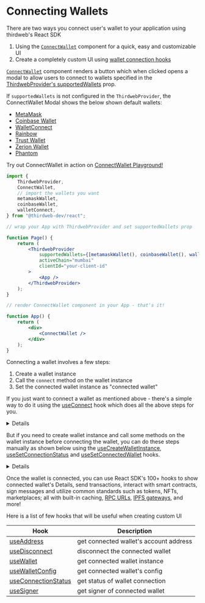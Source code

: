 
# Connecting Wallets

There are two ways you connect user's wallet to your application using thirdweb's React SDK

1. Using the [`ConnectWallet`](#connect-wallet) component for a quick, easy and customizable UI
2. Create a completely custom UI using [wallet connection hooks](#custom-ui)

<DocLink
	href="/react/wallets"
	className="p-4 border rounded-lg hover:border-accent-500 hover:bg-b-700 block"
	children="Supported Wallets"
/>

<Heading id="connect-wallet" level={2} children="1. ConnectWallet component" />

[`ConnectWallet`](/react/components/ConnectWallet) component renders a button which when clicked opens a modal to allow users to connect to wallets specified in the [ThirdwebProvider's supportedWallets](/react/ThirdwebProvider#supportedWallets) prop.

If `supportedWallets` is not configured in the `ThirdwebProvider`, the ConnectWallet Modal shows the below shown default wallets:

- [MetaMask](/references/react/metamaskWallet)
- [Coinbase Wallet](/references/react/coinbaseWallet)
- [WalletConnect](/references/react/walletConnect)
- [Rainbow](/references/react/rainbowWallet)
- [Trust Wallet](/references/react/trustWallet)
- [Zerion Wallet](/references/react/zerionWallet)
- [Phantom](/references/react/phantomWallet)

<Callout variant='info'>

Try out ConnectWallet in action on [ConnectWallet Playground!](https://thirdweb.com/dashboard/wallets/connect)

</Callout>

```jsx
import {
	ThirdwebProvider,
	ConnectWallet,
	// import the wallets you want
	metamaskWallet,
	coinbaseWallet,
	walletConnect,
} from "@thirdweb-dev/react";

// wrap your App with ThirdwebProvider and set supportedWallets prop

function Page() {
	return (
		<ThirdwebProvider
			supportedWallets={[metamaskWallet(), coinbaseWallet(), walletConnect()]}
			activeChain="mumbai"
			clientId="your-client-id"
		>
			<App />
		</ThirdwebProvider>
	);
}

// render ConnectWallet component in your App - that's it!

function App() {
	return (
		<div>
			<ConnectWallet />
		</div>
	);
}
```

<Heading
	id="custom-ui"
	level={2}
	children="2. Create a custom UI to connect wallet"
/>

Connecting a wallet involves a few steps:

1. Create a wallet instance
2. Call the `connect` method on the wallet instance
3. Set the connected wallet instance as "connected wallet"

If you just want to connect a wallet as mentioned above - there's a simple way to do it using the [useConnect](/references/react/useConnect) hook which does all the above steps for you.

<Details id='useConnect' summary="useConnect">

```tsx
import {
	useConnect,
	// import the wallet you want to connect
	metamaskWallet,
} from "@thirdweb-dev/react";

const walletConfig = metamaskWallet();

function Example() {
	const connect = useConnect();

	async function handleConnect() {
		try {
			const wallet = await connect(
				walletConfig, // pass the wallet config object
				connectOptions, // pass options required by the wallet (if any)
			);

			console.log("connected to", wallet);
		} catch (e) {
			console.error("failed to connect", e);
		}
	}

	return <button onClick={handleConnect}> connect wallet </button>;
}
```

</Details>

But if you need to create wallet instance and call some methods on the wallet instance before connecting the wallet,
you can do these steps manually as shown below using the [useCreateWalletInstance](/references/react/useCreateWalletInstance), [useSetConnectionStatus](/references/react/useSetConnectionStatus) and [useSetConnectedWallet](/references/react/useSetConnectedWallet) hooks.

<Details summary="Manually creating wallet instance and connecting" id='manual-instance'>

There are 3 steps to connect your wallet manually:

- create an instance of your wallet using `useCreateWalletInstance`
- connect your wallet using the `connect` method of the wallet
- once the wallet is connected, set the wallet instance as connected using `useSetConnectedWallet`

Make sure to update the `connectionStatus` using `useSetConnectionStatus` to `"connecting"` before connecting your wallet and `"disconnected"` if the connection fails.

### Example

We will use [`localWallet`](/references/react/localWallet) as an example because it can not be connected using the `useConnect` hook because it requires additional steps after creating the wallet instance - like generating a random wallet or importing a wallet. We will generate a random wallet in this example.

```tsx
import {
	useCreateWalletInstance,
	useSetConnectionStatus,
	useSetConnectedWallet,
	// import the wallet you want to connect
	localWallet,
} from "@thirdweb-dev/react";

const walletConfig = localWallet();

function Example() {
	const createWalletInstance = useCreateWalletInstance();
	const setConnectionStatus = useSetConnectionStatus();
	const setConnectedWallet = useSetConnectedWallet();

	const handleConnect = async () => {
		// 1. create wallet instance
		const wallet = createWalletInstance(walletConfig);

		// perform additional steps that needs to be done before connecting the wallet
		// here, we will generate a random wallet
		await wallet.generate();

		try {
			setConnectionStatus("connecting");

			// 2. Call `connect` method on wallet instance
			await wallet.connect(
				connectOptions, // pass options required by the wallet (if any)
			);

			// 3. Set wallet instance as the connected wallet
			setConnectedWallet(wallet);
		} catch (e) {
			setConnectionStatus("disconnected");
			console.error("failed to connect", e);
			// show error UI or close modal using props.close()
		}
	};

	return <button onClick={handleConnect}> connect wallet </button>;
}
```

</Details>

Once the wallet is connected, you can use React SDK's 100+ hooks to show connected wallet's Details, send transactions, interact with smart contracts, sign messages and utilize common standards such as tokens, NFTs, marketplaces; all with built-in caching, [RPC URLs](/glossary/rpc), [IPFS gateways](/glossary/ipfs), and more!

Here is a list of few hooks that will be useful when creating custom UI

| Hook                                                   | Description                            |
| ------------------------------------------------------ | -------------------------------------- |
| [useAddress](/references/react/useAddress)             | get connected wallet's account address |
| [useDisconnect](/references/react/useDisconnect)       | disconnect the connected wallet        |
| [useWallet](/references/react/useWallet)               | get connected wallet instance          |
| [useWalletConfig](/references/react/useWalletConfig)   | get connected wallet's config          |
| [useConnectionStatus](/references/useConnectionStatus) | get status of wallet connection        |
| [useSigner](/references/react/useSigner)               | get signer of connected wallet         |
